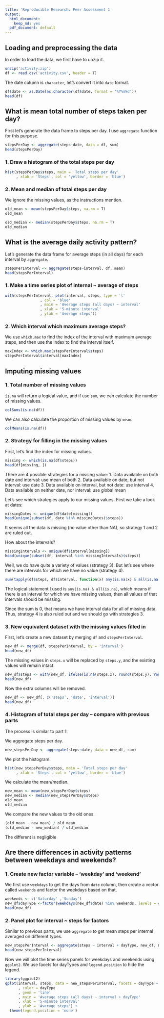 ```yaml
---
title: 'Reproducible Research: Peer Assessment 1'
output:
  html_document:
    keep_md: yes
  pdf_document: default
---
```



## Loading and preprocessing the data

In order to load the data, we first have to unzip it.
```r
unzip('activity.zip')
df <- read.csv('activity.csv', header = T)
```

The date column is `character`, let's convert it into `date` format.
```r
df$date <- as.Date(as.character(df$date, format = '%Y%m%d'))
head(df)
```


## What is mean total number of steps taken per day?

First let's generate the data frame to steps per day. I use `aggregate` function for this purpose.

```r
stepsPerDay <- aggregate(steps~date, data = df, sum)
head(stepsPerDay)
```

### 1. Draw a histogram of the total steps per day

```r
hist(stepsPerDay$steps, main = 'Total steps per day'
     , xlab = 'Steps', col = 'yellow', border = 'blue')
```

### 2. Mean and median of total steps per day

We ignore the missing values, as the instructions mention.

```r
old_mean <- mean(stepsPerDay$steps, na.rm = T)
old_mean
```

```r
old_median <- median(stepsPerDay$steps, na.rm = T)
old_median
```


## What is the average daily activity pattern?

Let's generate the data frame for average steps (in all days) for each interval by `aggregate`.

```r
stepsPerInterval <- aggregate(steps~interval, df, mean)
head(stepsPerInterval)
```


### 1. Make a time series plot of internal ~ average of steps

```r
with(stepsPerInterval, plot(interval, steps, type = 'l'
                , col = 'blue'
                , main = 'Average steps (all days) ~ interval'
                , xlab = '5-minute interval'
                , ylab = 'Average steps'))
```

### 2. Which interval which maximum average steps?

We use `which.max` to find the index of the interval with maximum average steps, and then use the index to find the interval itself.

```r
maxIndex <- which.max(stepsPerInterval$steps)
stepsPerInterval$interval[maxIndex]
```


## Imputing missing values

### 1. Total number of missing values

`is.na` will return a logical value, and if use `sum`, we can calculate the number of missing values.

```r
colSums(is.na(df))
```
We can also calculate the proportion of missing values by `mean`.
```r
colMeans(is.na(df))
```

### 2. Strategy for filling in the missing values

First, let's find the index for missing values.

```r
missing <- which(is.na(df$steps))
head(df[missing, ])
```

There are 4 possible strategies for a missing value:
1. Data available on both date and interval: use mean of both
2. Data available on date, but not interval: use date
3. Data available on interval, but not date: use interval
4. Data available on neither date, nor interval: use global mean

Let's see which strategies apply to our missing values. First we take a look at dates:


```r
missingDates <- unique(df$date[missing])
head(unique(subset(df, date %in% missingDates)$steps))
```
It seems all the data is missing (no value other than NA), so strategy 1 and 2 are ruled out.

How about the intervals?

```r
missingIntervals <- unique(df$interval[missing])
head(unique(subset(df, interval %in% missingIntervals)$steps))
```
Well, we do have quite a variety of values (strategy 3). But let's see where there are intervals for which we have no value (strategy 4). 

```r
sum(tapply(df$steps, df$interval, function(x) any(is.na(x) & all(is.na(x)))))
```
The logical statement I used is `any(is.na) & all(is.na)`, which means if there is an interval for which we have missing values, then all values of that intervals should be missing.

Since the sum is 0, that means we have interval data for all of missing data. Thus, strategy 4 is also ruled out and we should go with strategies 3.

### 3. New equivalent dataset with the missing values filled in

First, let's create a new dataset by merging `df` and `stepsPerInterval`.
```r
new_df <- merge(df, stepsPerInterval, by = 'interval')
head(new_df)
```
The missing values in `steps.x` will be replaced by `steps.y`, and the existing values will remain intact.

```r
new_df$steps <- with(new_df, ifelse(is.na(steps.x), round(steps.y), round(steps.x)))
head(new_df)
```

Now the extra columns will be removed.

```r
new_df <- new_df[, c('steps', 'date', 'interval')]
head(new_df)
```


### 4. Histogram of total steps per day -- compare with previous parts

The process is similar to part 1.

We aggregate steps per day.

```r
new_stepsPerDay <- aggregate(steps~date, data = new_df, sum)
```
We plot the histogram.
```r
hist(new_stepsPerDay$steps, main = 'Total steps per day'
     , xlab = 'Steps', col = 'yellow', border = 'blue')
```


We calculate the mean/median.
```r
new_mean <- mean(new_stepsPerDay$steps)
new_median <- median(new_stepsPerDay$steps)
old_mean
old_median 
```

We compare the new values to the old ones.

```r
(old_mean - new_mean) / old_mean
(old_median - new_median) / old_median
```

The different is negligible


## Are there differences in activity patterns between weekdays and weekends?

### 1. Create new factor variable -- 'weekday' and 'weekend'

We first use `weekdays` to get the days from `date` column, then create a vector called `weekends` and factor the weekdays based on that.

```r
weekends <- c('Saturday' ,'Sunday')
new_df$dayType <-factor(weekdays(new_df$date) %in% weekends, levels = c(TRUE, FALSE), labels = c('weekend', 'weekday'))
head(new_df)
```


### 2. Panel plot for interval ~ steps for factors

Similar to previous parts, we use `aggregate` to get mean steps per internal averaged on different types.

```r
new_stepsPerInterval <- aggregate(steps ~ interval + dayType, new_df, mean)
head(new_stepsPerInterval)
```

Now we will plot the time series panels for weekdays and weekends using `ggplot2`. We use facets for dayTypes and `legend.position` to hide the legend.

```r
library(ggplot2)
qplot(interval, steps, data = new_stepsPerInterval, facets = dayType ~ .
      , color = dayType
      , geom = 'line'
      , main = 'Average steps (all days) ~ interval + dayType'
      , xlab = '5-minute interval'
      , ylab = 'Average steps') + 
  theme(legend.position = 'none')
```


